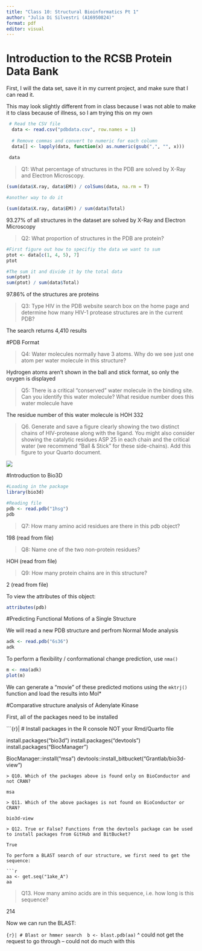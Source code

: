 ```yaml
---
title: "Class 10: Structural Bioinformatics Pt 1"
author: "Julia Di Silvestri (A16950824)"
format: pdf
editor: visual
---
```


# Introduction to the RCSB Protein Data Bank

First, I will the data set, save it in my current project, and make sure that I can read it.

This may look slightly different from in class because I was not able to make it to class because of illness, so I am trying this on my own

```r
 # Read the CSV file
  data <- read.csv("pdbdata.csv", row.names = 1)
  
  # Remove commas and convert to numeric for each column
  data[] <- lapply(data, function(x) as.numeric(gsub(",", "", x)))
  
 data
```

> Q1: What percentage of structures in the PDB are solved by X-Ray and Electron Microscopy.

```r
(sum(data$X.ray, data$EM)) / colSums(data, na.rm = T)

#another way to do it

(sum(data$X.ray, data$EM)) / sum(data$Total)
```

93.27% of all structures in the dataset are solved by X-Ray and Electron Microscopy

> Q2: What proportion of structures in the PDB are protein?

```r
#First figure out how to specifiy the data we want to sum
ptot <- data[c(1, 4, 5), 7]
ptot

#The sum it and divide it by the total data
sum(ptot)
sum(ptot) / sum(data$Total)
```

97.86% of the structures are proteins

> Q3: Type HIV in the PDB website search box on the home page and determine how many HIV-1 protease structures are in the current PDB?

The search returns 4,410 results

#PDB Format

> Q4: Water molecules normally have 3 atoms. Why do we see just one atom per water molecule in this structure?

Hydrogen atoms aren't shown in the ball and stick format, so only the oxygen is displayed

> Q5: There is a critical “conserved” water molecule in the binding site. Can you identify this water molecule? What residue number does this water molecule have

The residue number of this water molecule is HOH 332

> Q6. Generate and save a figure clearly showing the two distinct chains of HIV-protease along with the ligand. You might also consider showing the catalytic residues ASP 25 in each chain and the critical water (we recommend “Ball & Stick” for these side-chains). Add this figure to your Quarto document.

![](1HSG-3.png)

#Introduction to Bio3D

```r
#Loading in the package
library(bio3d)

#Reading file
pdb <- read.pdb("1hsg")
pdb
```

> Q7: How many amino acid residues are there in this pdb object?

198 (read from file)

> Q8: Name one of the two non-protein residues?

HOH (read from file)

> Q9: How many protein chains are in this structure?

2 (read from file)


To view the attributes of this object:
```r
attributes(pdb)
```

#Predicting Functional Motions of a Single Structure

We will read a new PDB structure and perfrom Normal Mode analysis

```r
adk <- read.pdb("6s36")
adk
```


To perform a flexibility / conformational change prediction, use `nma()`

```r
m <- nma(adk)
plot(m)
```
We can generate a "movie" of these predicted motions using the `mktrj()` function and load the results into Mol*

#Comparative structure analysis of Adenylate Kinase

First, all of the packages need to be installed

```{r}|
# Install packages in the R console NOT your Rmd/Quarto file

install.packages("bio3d")
install.packages("devtools")
install.packages("BiocManager")

BiocManager::install("msa")
devtools::install_bitbucket("Grantlab/bio3d-view")
```
> Q10. Which of the packages above is found only on BioConductor and not CRAN?

msa

> Q11. Which of the above packages is not found on BioConductor or CRAN?

bio3d-view

> Q12. True or False? Functions from the devtools package can be used to install packages from GitHub and BitBucket?

True

To perform a BLAST search of our structure, we first need to get the sequence:

```r
aa <- get.seq("1ake_A")
aa
```

> Q13. How many amino acids are in this sequence, i.e. how long is this sequence?

214

Now we can run the BLAST:

```{r}|
# Blast or hmmer search 
b <- blast.pdb(aa)
```
^ could not get the request to go through -- could not do much with this














